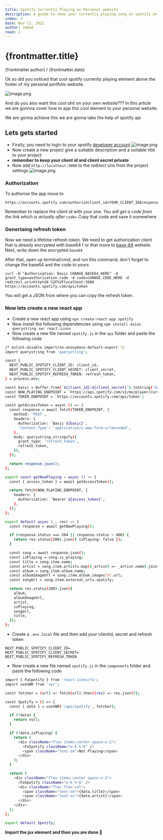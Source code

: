 ```yaml
---
title: Spotify Currently Playing on Personal website
description: A guide to show your currently playing song on spotify on your personal wesbite
index: 2
date: Nov 11, 2022
author: Jabed
read: 3
---
```


# {frontmatter.title}

{frontmatter.author} / {frontmatter.date}


Ok so did you noticed that cool spotify currently playing element above the footer of my personal portfolio website.


![image.png](https://cdn.hashnode.com/res/hashnode/image/upload/v1668161200528/UTTrhmdJq.png)

And do you also want this cool shit on your own website???
In this article we are gonnna cover how to app this cool element to your personal website.

We are gonna achieve this we are gonna take the help of spotify api

## Lets gets started

- Firstly, you need to login to your spotify [developer account](https://developer.spotify.com/dashboard/) 
![image.png](https://cdn.hashnode.com/res/hashnode/image/upload/v1668161297562/tcrV_-pBj.png)
- Now create a new project give a suitable description and a suitable title to your project
- **remember to keep your client id and client secret private**
- Now add `http://localhost:3000` to the redirect urls from the project settings
![image.png](https://cdn.hashnode.com/res/hashnode/image/upload/v1668161347075/sf3tGBPQC.png)

###  Authorization

To authorixe the app move to 

```
https://accounts.spotify.com/authorizeclient_id=YOUR_CLIENT_ID&response_type=code&redirect_uri=http://localhost:3000
```

Remember to replace the client id with your one.
*You will get a code from the link which is actually after `code=`*
Copy that code and save it somewhere

### Genertaing refresh token

Now we need a lifetime refresh token. We need to get authorization client that is already encrypted with base64 f or that move to [base-64](https://www.base64encode.org/) website. 
Next, write down the encrypted `base64`

After that, open up terminal/cmd, and run this command, don't forget to change the base64 and the code to yours

```
curl -H "Authorization: Basic CHANGE_BASE64_HERE" -d grant_type=authorization_code -d code=CHANGE_CODE_HERE -d redirect_uri=http%3A %2F%2Flocalhost:3000 https://accounts.spotify.com/api/token
```

You will get a JSON from where you can copy the refresh token.

### Now lets create a new react app

- Create a new react app using `npx create-react-app spotify`
- Now install the following dependencies using `npm install axios querystring swr react-icons`
- Now create a new file named `spotify.js` in the `api` folder and paste the following code

```bash
/* eslint-disable import/no-anonymous-default-export */
import querystring from 'querystring';

const {
  NEXT_PUBLIC_SPOTIFY_CLIENT_ID: client_id,
  NEXT_PUBLIC_SPOTIFY_CLIENT_SECRET: client_secret,
  NEXT_PUBLIC_SPOTIFY_REFRESH_TOKEN: refresh_token,
} = process.env;

const basic = Buffer.from(`${client_id}:${client_secret}`).toString('base64');
const NOW_PLAYING_ENDPOINT = `https://api.spotify.com/v1/me/player/currently-playing`;
const TOKEN_ENDPOINT = `https://accounts.spotify.com/api/token`;

const getAccessToken = async () => {
  const response = await fetch(TOKEN_ENDPOINT, {
    method: 'POST',
    headers: {
      Authorization: `Basic ${basic}`,
      'Content-Type': 'application/x-www-form-urlencoded',
    },
    body: querystring.stringify({
      grant_type: 'refresh_token',
      refresh_token,
    }),
  });

  return response.json();
};

export const getNowPlaying = async () => {
  const { access_token } = await getAccessToken();

  return fetch(NOW_PLAYING_ENDPOINT, {
    headers: {
      Authorization: `Bearer ${access_token}`,
    },
  });
};

export default async (_, res) => {
  const response = await getNowPlaying();

  if (response.status === 204 || response.status > 400) {
    return res.status(200).json({ isPlaying: false });
  }

  const song = await response.json();
  const isPlaying = song.is_playing;
  const title = song.item.name;
  const artist = song.item.artists.map((_artist) => _artist.name).join(', ');
  const album = song.item.album.name;
  const albumImageUrl = song.item.album.images[0].url;
  const songUrl = song.item.external_urls.spotify;

  return res.status(200).json({
    album,
    albumImageUrl,
    artist,
    isPlaying,
    songUrl,
    title,
  });
}; 

```

- Create a `.env.local` file and then add your clientid, secret and refresh token

```
NEXT_PUBLIC_SPOTIFY_CLIENT_ID= 
NEXT_PUBLIC_SPOTIFY_CLIENT_SECRET= 
NEXT_PUBLIC_SPOTIFY_REFRESH_TOKEN
```

- Now create a new file named `spotify.js` in the `components` folder and paste the following code

```bash
import { FaSpotify } from 'react-icons/fa';
import useSWR from 'swr';

const fetcher = (url) => fetch(url).then((res) => res.json());

const Spotify = () => {
  const { data } = useSWR('/api/spotify', fetcher);

  if (!data) {
    return null;
  }

  if (!data.isPlaying) {
    return (
      <div className="flex items-center space-x-2">
        <FaSpotify className="w-6 h-6" />
        <span className="text-sm">Not Playing</span>
      </div>
    );
  }

  return (
    <div className="flex items-center space-x-2">
      <FaSpotify className="w-6 h-6" />
      <div className="flex flex-col">
        <span className="text-sm">{data.title}</span>
        <span className="text-xs">{data.artist}</span>
      </div>
    </div>
  );
};

export default Spotify;

```

**Import the jsx element and then you are done 🚀**
